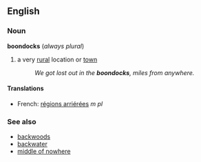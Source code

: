 ==English==
===Noun===
'''boondocks''' (''always plural'')

# a very [[rural]] location or [[town]] 
#:''We got lost out in the '''boondocks''', miles from anywhere.''

====Translations====
*French: [[régions arriérées]] ''m pl''

===See also===
*[[backwoods]]
*[[backwater]]
*[[middle of nowhere]]